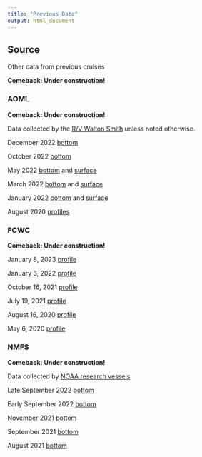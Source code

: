 ```yaml
---
title: "Previous Data"
output: html_document
---
```


## Source {.tabset}

Other data from previous cruises
 
**Comeback: Under construction!**
 
 
### AOML

**Comeback: Under construction!**

Data collected by the [R/V Walton Smith](https://www.earth.miami.edu/about-us/administration/marine-operations/f-g-walton-smith-vessel/index.html) unless noted otherwise.

December 2022 [bottom](figures/AOML/WS22337_bottom.png)

October 2022 [bottom](figures/AOML/WS22281_bottom.png)

May 2022 [bottom](figures/AOML/WS22141_bottom2.png) and [surface](figures/AOML/WS22141_underway.png)

March 2022 [bottom](figures/AOML/WS22072_bottom2.png) and [surface](figures/AOML/WS22072_underway.png)

January 2022 [bottom](figures/AOML/WS22022_bottom.png) and [surface](figures/AOML/WS22022_underway.png)

August 2020 [profiles](figures/AOML/20200908_WS_profile.pdf)


### FCWC

**Comeback: Under construction!**

January 8, 2023 [profile](figures/FCWC/20230108_FCWC.png)

January 6, 2022 [profile](figures/FCWC/20220106_FCWC_annotated.pdf)

October 16, 2021 [profile](figures/FCWC/20211016_FCWC_annotated.pdf)

July 19, 2021 [profile](figures/FCWC/20210719_FCWC_sampling.pdf)

August 16, 2020 [profile](figures/FCWC/20200816_FCWC_update.pdf)

May 6, 2020 [profile](figures/FCWC/20200506_FCWC_profile.pdf)


### NMFS

**Comeback: Under construction!**

Data collected by [NOAA research vessels](https://www.omao.noaa.gov/find/fleet/ships).

Late September 2022 [bottom](figures/NOAA/20220924_noaa_plot.png)

Early September 2022 [bottom](figures/NOAA/20220913_noaa_plot.png)

November 2021 [bottom](figures/NOAA/20211124_noaa_plot.png)

September 2021 [bottom](figures/NOAA/20210920_noaa_plot.png)

August 2021 [bottom](figures/NOAA/20210908_noaa_plot.png)

